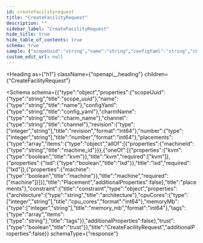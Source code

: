 ```yaml
---
id: createfacilityrequest
title: "CreateFacilityRequest"
description: ""
sidebar_label: "CreateFacilityRequest"
hide_title: true
hide_table_of_contents: true
schema: true
sample: {"scopeUuid":"string","name":"string","configYaml":"string","charmName":"string","channel":"string","revision":0,"number":0,"placements":[{"kvm":true}],"constraint":{"architecture":"string","cpuCores":0,"memoryMb":0,"tags":["string"]},"trust":true}
custom_edit_url: null
---
```



<Heading
  as={"h1"}
  className={"openapi__heading"}
  children={"CreateFacilityRequest"}
>
</Heading>





<Schema
  schema={{"type":"object","properties":{"scopeUuid":{"type":"string","title":"scope_uuid"},"name":{"type":"string","title":"name"},"configYaml":{"type":"string","title":"config_yaml"},"charmName":{"type":"string","title":"charm_name"},"channel":{"type":"string","title":"channel"},"revision":{"type":["integer","string"],"title":"revision","format":"int64"},"number":{"type":["integer","string"],"title":"number","format":"int64"},"placements":{"type":"array","items":{"type":"object","allOf":[{"properties":{"machineId":{"type":"string","title":"machine_id"}}},{"oneOf":[{"properties":{"kvm":{"type":"boolean","title":"kvm"}},"title":"kvm","required":["kvm"]},{"properties":{"lxd":{"type":"boolean","title":"lxd"}},"title":"lxd","required":["lxd"]},{"properties":{"machine":{"type":"boolean","title":"machine"}},"title":"machine","required":["machine"]}]}],"title":"Placement","additionalProperties":false},"title":"placements"},"constraint":{"title":"constraint","type":"object","properties":{"architecture":{"type":"string","title":"architecture"},"cpuCores":{"type":["integer","string"],"title":"cpu_cores","format":"int64"},"memoryMb":{"type":["integer","string"],"title":"memory_mb","format":"int64"},"tags":{"type":"array","items":{"type":"string"},"title":"tags"}},"additionalProperties":false},"trust":{"type":"boolean","title":"trust"}},"title":"CreateFacilityRequest","additionalProperties":false}}
  schemaType={"response"}
>
  
</Schema>
            